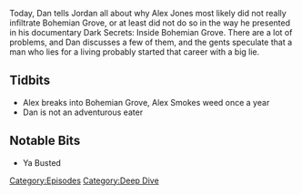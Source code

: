 {{Episode
    | title           = Bohemian Grove...Ya Busted
    | caption         = [https://knowledgefight.libsyn.com/knowledge-fight-bohemian-groveya-busted Listen to this episode on Libsyn]
    | episodeNumber   = 50
    | length          = 00:29:45
    | airDate         = June 7, 2017
    | episodeType     = [[:Category:Deep Dive|Deep Dive]]
    | previousEpisode = [[49: July 6-13. 2015]]
    | nextEpisode     = [[51: June 6, 2017]]
}}

{{Stub}}

Today, Dan tells Jordan all about why Alex Jones most likely did not really infiltrate Bohemian Grove, or at least did not do so in the way he presented in his documentary Dark Secrets: Inside Bohemian Grove. There are a lot of problems, and Dan discusses a few of them, and the gents speculate that a man who lies for a living probably started that career with a big lie.

==Tidbits==

*Alex breaks into Bohemian Grove, Alex Smokes weed once a year
*Dan is not an adventurous eater

==Notable Bits==

*Ya Busted

[[Category:Episodes]]
[[Category:Deep Dive]]
